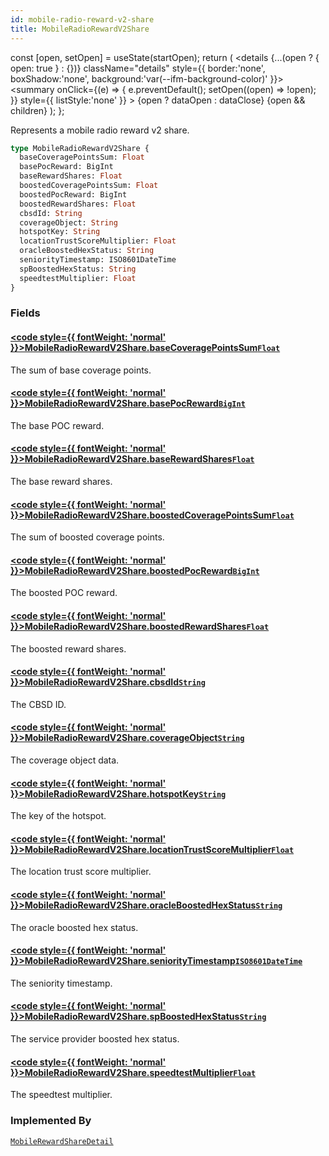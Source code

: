 ```yaml
---
id: mobile-radio-reward-v2-share
title: MobileRadioRewardV2Share
---
```









  const [open, setOpen] = useState(startOpen);
  return (
    <details {...(open ? { open: true } : {})} className="details" style={{ border:'none', boxShadow:'none', background:'var(--ifm-background-color)' }}>
      <summary
        onClick={(e) => {
          e.preventDefault();
          setOpen((open) => !open);
        }}
        style={{ listStyle:'none' }}
      >
      {open ? dataOpen : dataClose}
      </summary>
      {open && children}
    </details>
  );
};








Represents a mobile radio reward v2 share.


```graphql
type MobileRadioRewardV2Share {
  baseCoveragePointsSum: Float
  basePocReward: BigInt
  baseRewardShares: Float
  boostedCoveragePointsSum: Float
  boostedPocReward: BigInt
  boostedRewardShares: Float
  cbsdId: String
  coverageObject: String
  hotspotKey: String
  locationTrustScoreMultiplier: Float
  oracleBoostedHexStatus: String
  seniorityTimestamp: ISO8601DateTime
  spBoostedHexStatus: String
  speedtestMultiplier: Float
}
```




### Fields

#### [<code style={{ fontWeight: 'normal' }}>MobileRadioRewardV2Share.<b>baseCoveragePointsSum</b></code>](#)<Bullet />[`Float`](/schema/types/scalars/float.mdx) <Badge class="badge badge--secondary" text="scalar"/> 
The sum of base coverage points.


#### [<code style={{ fontWeight: 'normal' }}>MobileRadioRewardV2Share.<b>basePocReward</b></code>](#)<Bullet />[`BigInt`](/schema/types/scalars/big-int.mdx) <Badge class="badge badge--secondary" text="scalar"/> 
The base POC reward.


#### [<code style={{ fontWeight: 'normal' }}>MobileRadioRewardV2Share.<b>baseRewardShares</b></code>](#)<Bullet />[`Float`](/schema/types/scalars/float.mdx) <Badge class="badge badge--secondary" text="scalar"/> 
The base reward shares.


#### [<code style={{ fontWeight: 'normal' }}>MobileRadioRewardV2Share.<b>boostedCoveragePointsSum</b></code>](#)<Bullet />[`Float`](/schema/types/scalars/float.mdx) <Badge class="badge badge--secondary" text="scalar"/> 
The sum of boosted coverage points.


#### [<code style={{ fontWeight: 'normal' }}>MobileRadioRewardV2Share.<b>boostedPocReward</b></code>](#)<Bullet />[`BigInt`](/schema/types/scalars/big-int.mdx) <Badge class="badge badge--secondary" text="scalar"/> 
The boosted POC reward.


#### [<code style={{ fontWeight: 'normal' }}>MobileRadioRewardV2Share.<b>boostedRewardShares</b></code>](#)<Bullet />[`Float`](/schema/types/scalars/float.mdx) <Badge class="badge badge--secondary" text="scalar"/> 
The boosted reward shares.


#### [<code style={{ fontWeight: 'normal' }}>MobileRadioRewardV2Share.<b>cbsdId</b></code>](#)<Bullet />[`String`](/schema/types/scalars/string.mdx) <Badge class="badge badge--secondary" text="scalar"/> 
The CBSD ID.


#### [<code style={{ fontWeight: 'normal' }}>MobileRadioRewardV2Share.<b>coverageObject</b></code>](#)<Bullet />[`String`](/schema/types/scalars/string.mdx) <Badge class="badge badge--secondary" text="scalar"/> 
The coverage object data.


#### [<code style={{ fontWeight: 'normal' }}>MobileRadioRewardV2Share.<b>hotspotKey</b></code>](#)<Bullet />[`String`](/schema/types/scalars/string.mdx) <Badge class="badge badge--secondary" text="scalar"/> 
The key of the hotspot.


#### [<code style={{ fontWeight: 'normal' }}>MobileRadioRewardV2Share.<b>locationTrustScoreMultiplier</b></code>](#)<Bullet />[`Float`](/schema/types/scalars/float.mdx) <Badge class="badge badge--secondary" text="scalar"/> 
The location trust score multiplier.


#### [<code style={{ fontWeight: 'normal' }}>MobileRadioRewardV2Share.<b>oracleBoostedHexStatus</b></code>](#)<Bullet />[`String`](/schema/types/scalars/string.mdx) <Badge class="badge badge--secondary" text="scalar"/> 
The oracle boosted hex status.


#### [<code style={{ fontWeight: 'normal' }}>MobileRadioRewardV2Share.<b>seniorityTimestamp</b></code>](#)<Bullet />[`ISO8601DateTime`](/schema/types/scalars/iso8601-date-time.mdx) <Badge class="badge badge--secondary" text="scalar"/> 
The seniority timestamp.


#### [<code style={{ fontWeight: 'normal' }}>MobileRadioRewardV2Share.<b>spBoostedHexStatus</b></code>](#)<Bullet />[`String`](/schema/types/scalars/string.mdx) <Badge class="badge badge--secondary" text="scalar"/> 
The service provider boosted hex status.


#### [<code style={{ fontWeight: 'normal' }}>MobileRadioRewardV2Share.<b>speedtestMultiplier</b></code>](#)<Bullet />[`Float`](/schema/types/scalars/float.mdx) <Badge class="badge badge--secondary" text="scalar"/> 
The speedtest multiplier.






### Implemented By

[`MobileRewardShareDetail`](/schema/types/unions/mobile-reward-share-detail.mdx)  <Badge class="badge badge--secondary" text="union"/>

